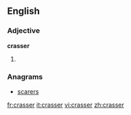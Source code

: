 ==English==

===Adjective===
'''crasser'''

# {{comparative of|crass}}

===Anagrams===
* [[scarers#English|scarers]]

[[fr:crasser]]
[[it:crasser]]
[[vi:crasser]]
[[zh:crasser]]